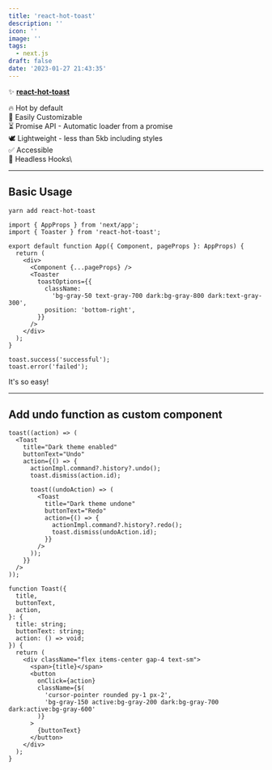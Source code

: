 ```yaml
---
title: 'react-hot-toast'
description: ''
icon: ''
image: ''
tags:
  - next.js
draft: false
date: '2023-01-27 21:43:35'
---
```


✨ [**react-hot-toast**](https://github.com/timolins/react-hot-toast)

🔥 Hot by default\
🔩 Easily Customizable\
⏳ Promise API - Automatic loader from a promise\
🕊 Lightweight - less than 5kb including styles\
✅ Accessible\
🤯 Headless Hooks\

---

## Basic Usage

```shell
yarn add react-hot-toast
```

```tsx title="_app.tsx"
import { AppProps } from 'next/app';
import { Toaster } from 'react-hot-toast';

export default function App({ Component, pageProps }: AppProps) {
  return (
    <div>
      <Component {...pageProps} />
      <Toaster
        toastOptions={{
          className:
            'bg-gray-50 text-gray-700 dark:bg-gray-800 dark:text-gray-300',
          position: 'bottom-right',
        }}
      />
    </div>
  );
}
```

```tsx
toast.success('successful');
toast.error('failed');
```

It's so easy!

---

## Add undo function as custom component

```tsx
toast((action) => (
  <Toast
    title="Dark theme enabled"
    buttonText="Undo"
    action={() => {
      actionImpl.command?.history?.undo();
      toast.dismiss(action.id);

      toast((undoAction) => (
        <Toast
          title="Dark theme undone"
          buttonText="Redo"
          action={() => {
            actionImpl.command?.history?.redo();
            toast.dismiss(undoAction.id);
          }}
        />
      ));
    }}
  />
));
```

```tsx
function Toast({
  title,
  buttonText,
  action,
}: {
  title: string;
  buttonText: string;
  action: () => void;
}) {
  return (
    <div className="flex items-center gap-4 text-sm">
      <span>{title}</span>
      <button
        onClick={action}
        className={$(
          'cursor-pointer rounded py-1 px-2',
          'bg-gray-150 active:bg-gray-200 dark:bg-gray-700 dark:active:bg-gray-600'
        )}
      >
        {buttonText}
      </button>
    </div>
  );
}
```
